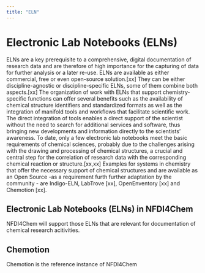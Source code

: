 ```yaml
---
title: "ELN"
---
```


# Electronic Lab Notebooks (ELNs)

ELNs are a key prerequisite to a comprehensive, digital documentation of research data and are therefore of high importance for the capturing of data for further analysis or a later re-use. ELNs are available as either commercial, free or even open-source solution.[xx] They can be either discipline-agnostic or discipline-specific ELNs, some of them combine both aspects.[xx] The organization of work with ELNs that support chemistry-specific functions can offer several benefits such as the availability of chemical structure identifiers and standardized formats as well as the integration of manifold tools and workflows that facilitate scientific work. The direct integration of tools enables a direct support of the scientist without the need to search for additional services and software, thus bringing new developments and information directly to the scientists’ awareness. To date, only a few electronic lab notebooks meet the basic requirements of chemical sciences, probably due to the challenges arising with the drawing and processing of chemical structures, a crucial and central step for the correlation of research data with the corresponding chemical reaction or structure.[xx,xx] Examples for systems in chemistry that offer the necessary support of chemical structures and are available as an Open Source -as a requirement furth further adaptation by the community -  are Indigo-ELN, LabTrove [xx], OpenEnventory [xx] and Chemotion [xx].

## Electronic Lab Notebooks (ELNs) in NFDI4Chem

NFDI4Chem will support those ELNs that are relevant for documentation of chemical research acitivities. 


## Chemotion

Chemotion is the reference instance of NFDI4Chem
